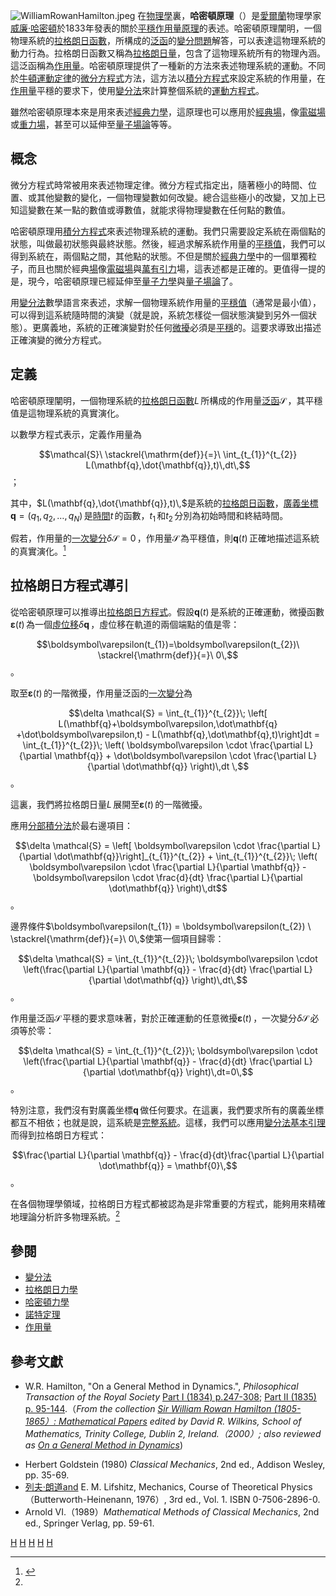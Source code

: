 {{noteTA|G1=物理學}}
[[File:WilliamRowanHamilton.jpeg|right]]
在[[物理學|物理學]]裏，'''哈密頓原理'''（{{lang-en|Hamilton's principle}}）是[[愛爾蘭|愛爾蘭]]物理學家[[威廉·哈密頓|威廉·哈密頓]]於1833年發表的關於[[平穩作用量原理|平穩作用量原理]]的表述。哈密頓原理闡明，一個物理系統的[[拉格朗日函數|拉格朗日函數]]，所構成的[[泛函|泛函]]的[[變分法|變分問題]]解答，可以表達這物理系統的動力行為。拉格朗日函數又稱為[[拉格朗日量|拉格朗日量]]，包含了這物理系統所有的物理內涵。這泛函稱為[[作用量|作用量]]。哈密頓原理提供了一種新的方法來表述物理系統的運動。不同於[[牛頓運動定律|牛頓運動定律]]的[[微分方程式|微分方程式]]方法，這方法以[[積分方程式|積分方程式]]來設定系統的作用量，在[[作用量|作用量]]平穩的要求下，使用[[變分法|變分法]]來計算整個系統的[[運動方程式|運動方程式]]。

雖然哈密頓原理本來是用來表述[[經典力學|經典力學]]，這原理也可以應用於[[經典場論|經典場]]，像[[電磁場|電磁場]]或[[重力場|重力場]]，甚至可以延伸至[[量子場論|量子場論]]等等。

==概念==
微分方程式時常被用來表述物理定律。微分方程式指定出，隨著極小的時間、位置、或其他變數的變化，一個物理變數如何改變。總合這些極小的改變，又加上已知這變數在某一點的數值或導數值，就能求得物理變數在任何點的數值。

哈密頓原理用[[積分方程式|積分方程式]]來表述物理系統的運動。我們只需要設定系統在兩個點的狀態，叫做最初狀態與最終狀態。然後，經過求解系統作用量的[[平穩值|平穩值]]，我們可以得到系統在，兩個點之間，其他點的狀態。不但是關於[[經典力學|經典力學]]中的一個單獨粒子，而且也關於經典[[場|場]]像[[電磁場|電磁場]]與[[萬有引力|萬有引力]]場，這表述都是正確的。更值得一提的是，現今，哈密頓原理已經延伸至[[量子力學|量子力學]]與[[量子場論|量子場論]]了。

用[[變分法|變分法]]數學語言來表述，求解一個物理系統作用量的[[平穩值|平穩值]]（通常是最小值），可以得到這系統隨時間的演變（就是說，系統怎樣從一個狀態演變到另外一個狀態）。更廣義地，系統的正確演變對於任何[[微擾理論|微擾]]必須是[[平穩點|平穩]]的。這要求導致出描述正確演變的微分方程式。

==定義==
哈密頓原理闡明，一個物理系統的[[拉格朗日函數|拉格朗日函數]]<math>L\,</math>所構成的作用量[[泛函|泛函]]<math>\mathcal{S}\,</math>，其平穩值是這物理系統的真實演化。

以數學方程式表示，定義作用量為 
:<math>\mathcal{S}\ \stackrel{\mathrm{def}}{=}\  \int_{t_{1}}^{t_{2}} L(\mathbf{q},\dot{\mathbf{q}},t)\,dt\,</math>；

其中，<math>L(\mathbf{q},\dot{\mathbf{q}},t)\,</math>是系統的[[拉格朗日函數|拉格朗日函數]]，[[廣義坐標|廣義坐標]]<math>\mathbf{q} = \left( q_{1}, q_{2}, \ldots, q_{N} \right)\,</math>是[[時間|時間]]<math>t\,</math>的函數，<math>t_{1}\,</math>和<math>t_{2}\,</math>分別為初始時間和終結時間。

假若，作用量的[[一次變分|一次變分]]<math>\delta \mathcal{S}=0\,</math>，作用量<math>\mathcal{S}\,</math>為平穩值，則<math>\mathbf{q}(t)\,</math>正確地描述這系統的真實演化。<ref name="理论物理学教程-第一卷">{{Cite book|title=理论物理学教程-第一卷 力学|last=列夫|first=朗道|publisher=高等教育出版社|year=2007|isbn=9787040208498|location=北京}}</ref>{{rp|2}}

==拉格朗日方程式導引==
從哈密頓原理可以推導出[[拉格朗日方程式|拉格朗日方程式]]。假設<math>\mathbf{q}(t)\,</math>是系統的正確運動，微擾函數<math>\boldsymbol\varepsilon (t)\,</math>為一個[[虛位移|虛位移]]<math>\delta\mathbf{q}\,</math>，虛位移在軌道的兩個端點的值是零：
:<math>\boldsymbol\varepsilon(t_{1})=\boldsymbol\varepsilon(t_{2})\ \stackrel{\mathrm{def}}{=}\ 0\,</math>。

取至<math>\boldsymbol\varepsilon (t)\,</math>的一階微擾，作用量泛函的[[一次變分|一次變分]]為
:<math>\delta \mathcal{S} = \int_{t_{1}}^{t_{2}}\; 
\left[ L(\mathbf{q}+\boldsymbol\varepsilon,\dot\mathbf{q} +\dot\boldsymbol\varepsilon,t) - L(\mathbf{q},\dot\mathbf{q},t)\right]dt = \int_{t_{1}}^{t_{2}}\; \left(
\boldsymbol\varepsilon \cdot \frac{\partial L}{\partial \mathbf{q}} + 
\dot\boldsymbol\varepsilon \cdot \frac{\partial L}{\partial \dot\mathbf{q}}  \right)\,dt      
\,</math>。

這裏，我們將拉格朗日量<math>L\,</math>展開至<math>\boldsymbol\varepsilon (t)\,</math>的一階微擾。

應用[[分部積分法|分部積分法]]於最右邊項目：
:<math>\delta \mathcal{S} =
\left[ \boldsymbol\varepsilon \cdot \frac{\partial L}{\partial \dot\mathbf{q}}\right]_{t_{1}}^{t_{2}} + \int_{t_{1}}^{t_{2}}\; 
\left( \boldsymbol\varepsilon \cdot \frac{\partial L}{\partial \mathbf{q}}
- \boldsymbol\varepsilon \cdot \frac{d}{dt} \frac{\partial L}{\partial \dot\mathbf{q}} \right)\,dt</math>。

邊界條件<math>\boldsymbol\varepsilon(t_{1}) = \boldsymbol\varepsilon(t_{2}) \ \stackrel{\mathrm{def}}{=}\  0\,</math>使第一個項目歸零：
:<math>\delta \mathcal{S} = \int_{t_{1}}^{t_{2}}\; \boldsymbol\varepsilon \cdot
\left(\frac{\partial L}{\partial \mathbf{q}} - \frac{d}{dt} \frac{\partial L}{\partial \dot\mathbf{q}} \right)\,dt\,</math>。

作用量泛函<math>\mathcal{S}\,</math>平穩的要求意味著，對於正確運動的任意微擾<math>\boldsymbol\varepsilon (t)\,</math>，一次變分<math>\delta \mathcal{S}\,</math>必須等於零：
:<math>\delta \mathcal{S} = \int_{t_{1}}^{t_{2}}\; \boldsymbol\varepsilon \cdot
\left(\frac{\partial L}{\partial \mathbf{q}} - \frac{d}{dt} \frac{\partial L}{\partial \dot\mathbf{q}} \right)\,dt=0\,</math>。

特別注意，我們沒有對廣義坐標<math>\mathbf{q}\,</math>做任何要求。在這裏，我們要求所有的廣義坐標都互不相依；也就是說，這系統是[[完整系統|完整系統]]。這樣，我們可以應用[[變分法基本引理|變分法基本引理]]而得到拉格朗日方程式：
:<math> \frac{\partial L}{\partial \mathbf{q}} - 
\frac{d}{dt}\frac{\partial L}{\partial \dot\mathbf{q}} = \mathbf{0}\,</math>。

在各個物理學領域，拉格朗日方程式都被認為是非常重要的方程式，能夠用來精確地理論分析許多物理系統。<ref name="理论物理学教程-第一卷"/>{{rp|2-3}}

==參閱==
{{portal box|物理學}}
* [[變分法|變分法]]
* [[拉格朗日力學|拉格朗日力學]]
* [[哈密頓力學|哈密頓力學]]
* [[諾特定理|諾特定理]]
* [[作用量|作用量]]

==參考文獻==
{{reflist}}
* W.R. Hamilton, "On a General Method in Dynamics.", ''Philosophical Transaction of the Royal Society'' [http://www.emis.de/classics/Hamilton/GenMeth.pdf Part I (1834) p.247-308]{{Wayback|url=http://www.emis.de/classics/Hamilton/GenMeth.pdf |date=20110927061858 }}; [http://www.emis.de/classics/Hamilton/SecEssay.pdf Part II (1835) p. 95-144]{{Wayback|url=http://www.emis.de/classics/Hamilton/SecEssay.pdf |date=20110927062010 }}.（''From the collection [http://www.emis.de/classics/Hamilton/ Sir William Rowan Hamilton (1805-1865）: Mathematical Papers]{{Wayback|url=http://www.emis.de/classics/Hamilton/ |date=20110927062025 }} edited by David R. Wilkins, School of Mathematics, Trinity College, Dublin 2, Ireland.（2000）; also reviewed as [http://www.maths.tcd.ie/pub/HistMath/People/Hamilton/Dynamics/ On a General Method in Dynamics]{{Wayback|url=http://www.maths.tcd.ie/pub/HistMath/People/Hamilton/Dynamics/ |date=20110927004206 }}'')

*Herbert Goldstein (1980) ''Classical Mechanics'', 2nd ed., Addison Wesley, pp. 35-69.
*[[列夫·朗道|列夫·朗道]]and E. M. Lifshitz, Mechanics, Course of Theoretical Physics（Butterworth-Heinenann, 1976）, 3rd ed., Vol. 1. ISBN 0-7506-2896-0.  
* Arnold VI.（1989）''Mathematical Methods of Classical Mechanics'', 2nd ed., Springer Verlag, pp. 59-61.
{{wikibooks|理论力学/哈密顿原理}}
[[Category:基本物理概念|H]]
[[Category:力學|H]]
[[Category:經典力學|H]]
[[Category:哈密顿力学|H]]
[[Category:變分法|H]]